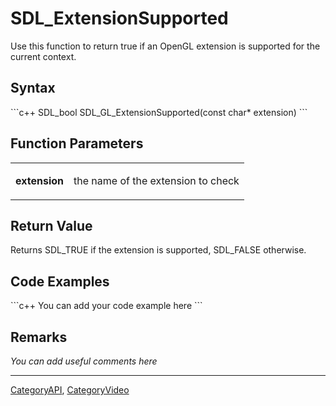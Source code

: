 <!-- pragma section-numbers off -->
<!-- pragma disable-camelcase -->

= SDL_ExtensionSupported =
Use this function to return true if an OpenGL extension is supported for the current context.


== Syntax ==
```c++
SDL_bool SDL_GL_ExtensionSupported(const char* extension)
```

== Function Parameters ==
{|
|'''extension'''
|the name of the extension to check
|}

== Return Value ==
Returns SDL_TRUE if the extension is supported, SDL_FALSE otherwise. 

== Code Examples ==
```c++
You can add your code example here
```

== Remarks ==
''You can add useful comments here''


----
[[CategoryAPI]], [[CategoryVideo]]
